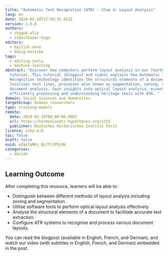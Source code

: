 ```yaml
---
title: "Automatic Text Recognition (ATR) - Step 4: Layout Analysis"
lang: en
date: 2024-05-10T12:58:31.421Z
version: 1.0.0
authors:
  - chagué-alix
  - scheithauer-hugo
editors:
  - baillot-anne
  - könig-mareike
tags:
  - editing-tools
  - machine-learning
abstract: "Discover how computers perform layout analysis in our fourth ATR
  tutorial. This tutorial (blogpost and video) explains how Automatic Text
  Recognition technology identifies the structural elements of a document and
  localises text lines, processes also known as segmentation, zoning, or
  document analysis. Gain insights into optical layout analysis, essential for
  efficiently processing and understanding heritage texts with ATR. "
domain: Social Sciences and Humanities
targetGroup: Domain researchers
type: training-module
remote:
  date: 2024-05-10T08:00:00.000Z
  url: https://harmoniseatr.hypotheses.org/1215
  publisher: Deutsches Historisches Institut Paris
licence: ccby-4.0
toc: false
draft: false
uuid: aZqoTqMKi_OLCfclPRJ4K
categories:
  - dariah
---
```

## Learning Outcome

After completing this resource, learners will be able to:

- Distinguish between different methods of layout analysis including zoning and segmentation.
- Utilise software tools to perform optical layout analysis effectively.
- Analyse the structural elements of a document to facilitate accurate text extraction.
- Configure ATR systems to recognise and process various document layouts.

You can read the blogpost (available in English, French, and German), and watch our video (with subtitles in English, French, and German) embedded in the post.

<ExternalResource title="Interested in learning more?" subtitle="Check out &quot;Automatic Text Recognition - Step 4: Layout Analysis&quot;" url="https://harmoniseatr.hypotheses.org/12154" />
